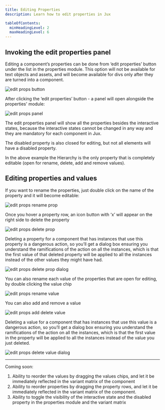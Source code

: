 ```yaml
---
title: Editing Properties
description: Learn how to edit properties in Jux

tableOfContents:
  minHeadingLevel: 2
  maxHeadingLevel: 6
---
```




## Invoking the edit properties panel

Editing a component’s properties can be done from ‘edit properties’ button under the list in the properties module. This option will not be available for text objects and assets, and will become available for divs only after they are turned into a component.

<Image src={editPropsButton} alt="edit props button" />

After clicking the ‘edit properties’ button - a panel will open alongside the properties' module:

<Image src={editPropsPanel} alt="edit props panel" />

The edit properties panel will show all the properties besides the interactive states, because the interactive states cannot be changed in any way and they are mandatory for each component in Jux.

The disabled property is also closed for editing, but not all elements will have a disabled property.

In the above example the Hierarchy is the only property that is completely editable (open for rename, delete, add and remove values).

## Editing properties and values

If you want to rename the properties, just double click on the name of the property and it will become editable:

<Image src={editPropsRenameProp} alt="edit props rename prop" />

Once you hover a property row, an icon button with ‘x’ will appear on the right side to delete the property

<Image src={editPropsDeleteProp} alt="edit props delete prop" />

Deleting a property for a component that has instances that use this property is a dangerous action, so you’ll get a dialog box ensuring you understand the ramifications of the action on all the instances, which is that the first value of that deleted property will be applied to all the instances instead of the other values they might have had.

<Image src={editPropsDeletePropDialog} alt="edit props delete prop dialog" />

You can also rename each value of the properties that are open for editing, by double clicking the value chip

<Image src={editPropsRenameValue} alt="edit props rename value" />

You can also add and remove a value

<Image src={editPropsAddDeleteValue} alt="edit props add delete value" />

Deleting a value for a component that has instances that use this value is a dangerous action, so you’ll get a dialog box ensuring you understand the ramifications of the action on all the instances, which is that the first value in the property will be applied to all the instances instead of the value you just deleted.

<Image src={editPropsDeleteValueDialog} alt="edit props delete value dialog" />

***

Coming soon:

1. Ability to reorder the values by dragging the values chips, and let it be immediately reflected in the variant matrix of the component
2. Ability to reorder properties by dragging the property rows, and let it be immediately reflected in the variant matrix of the component.
3. Ability to toggle the visibility of the interactive state and the disabled property in the properties module and the variant matrix

